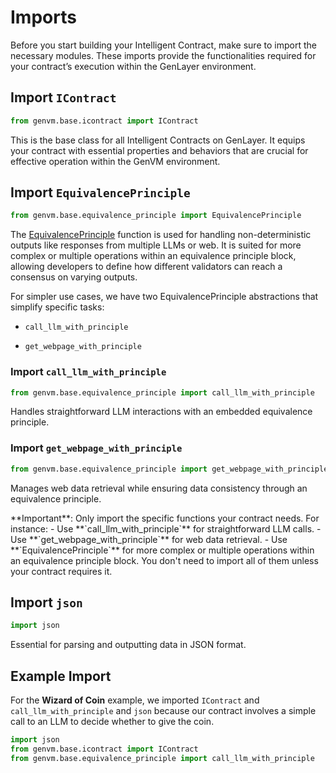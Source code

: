 # Imports 

Before you start building your Intelligent Contract, make sure to import the necessary modules. These imports provide the functionalities required for your contract’s execution within the GenLayer environment.

## Import `IContract`

```python
from genvm.base.icontract import IContract
```
This is the base class for all Intelligent Contracts on GenLayer. It equips your contract with essential properties and behaviors that are crucial for effective operation within the GenVM environment.

## Import `EquivalencePrinciple`

```python
from genvm.base.equivalence_principle import EquivalencePrinciple
```
The [EquivalencePrinciple](/concept/optimistic-democracy/equivalence-principle) function is used for handling non-deterministic outputs like responses from multiple LLMs or web. It is suited for more complex or multiple operations within an equivalence principle block, allowing developers to define how different validators can reach a consensus on varying outputs.

For simpler use cases, we have two EquivalencePrinciple abstractions that simplify specific tasks:

- `call_llm_with_principle`

- `get_webpage_with_principle`

### Import `call_llm_with_principle`

```python
from genvm.base.equivalence_principle import call_llm_with_principle
```
Handles straightforward LLM interactions with an embedded equivalence principle.

### Import `get_webpage_with_principle`

```python
from genvm.base.equivalence_principle import get_webpage_with_principle
```
Manages web data retrieval while ensuring data consistency through an equivalence principle.


<Callout type="info" emoji="ℹ️">
  **Important**: Only import the specific functions your contract needs. For instance:
  - Use **`call_llm_with_principle`** for straightforward LLM calls.
  - Use **`get_webpage_with_principle`** for web data retrieval.
  - Use **`EquivalencePrinciple`** for more complex or multiple operations within an equivalence principle block.
  You don't need to import all of them unless your contract requires it.
</Callout>

## Import `json`

```python
import json
```
Essential for parsing and outputting data in JSON format.

## Example Import

For the **Wizard of Coin** example, we imported `IContract` and `call_llm_with_principle` and `json` because our contract involves a simple call to an LLM to decide whether to give the coin.

```python
import json
from genvm.base.icontract import IContract
from genvm.base.equivalence_principle import call_llm_with_principle
```
